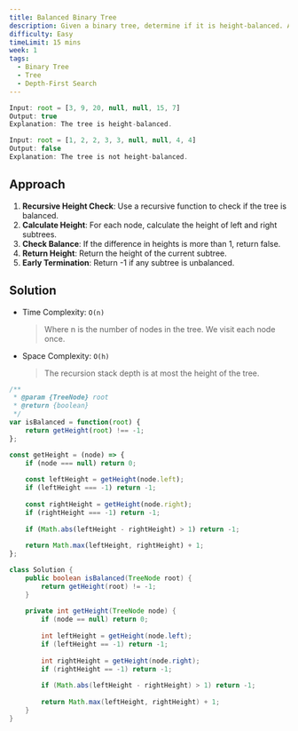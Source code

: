 ```yaml
---
title: Balanced Binary Tree
description: Given a binary tree, determine if it is height-balanced. A height-balanced binary tree is a binary tree in which the depth of the two subtrees of every node never differs by more than one.
difficulty: Easy
timeLimit: 15 mins
week: 1
tags:
  - Binary Tree
  - Tree
  - Depth-First Search
---
```


```js title="Example"
Input: root = [3, 9, 20, null, null, 15, 7]
Output: true
Explanation: The tree is height-balanced.

Input: root = [1, 2, 2, 3, 3, null, null, 4, 4]
Output: false
Explanation: The tree is not height-balanced.
```

## Approach

1. **Recursive Height Check**: Use a recursive function to check if the tree is balanced.
2. **Calculate Height**: For each node, calculate the height of left and right subtrees.
3. **Check Balance**: If the difference in heights is more than 1, return false.
4. **Return Height**: Return the height of the current subtree.
5. **Early Termination**: Return -1 if any subtree is unbalanced.

## Solution

- Time Complexity: `O(n)`
  > Where n is the number of nodes in the tree. We visit each node once.
- Space Complexity: `O(h)`
  > The recursion stack depth is at most the height of the tree.

```js tab="JavaScript"
/**
 * @param {TreeNode} root
 * @return {boolean}
 */
var isBalanced = function(root) {
    return getHeight(root) !== -1;
};

const getHeight = (node) => {
    if (node === null) return 0;
    
    const leftHeight = getHeight(node.left);
    if (leftHeight === -1) return -1;
    
    const rightHeight = getHeight(node.right);
    if (rightHeight === -1) return -1;
    
    if (Math.abs(leftHeight - rightHeight) > 1) return -1;
    
    return Math.max(leftHeight, rightHeight) + 1;
};
```

```java tab="Java"
class Solution {
    public boolean isBalanced(TreeNode root) {
        return getHeight(root) != -1;
    }
    
    private int getHeight(TreeNode node) {
        if (node == null) return 0;
        
        int leftHeight = getHeight(node.left);
        if (leftHeight == -1) return -1;
        
        int rightHeight = getHeight(node.right);
        if (rightHeight == -1) return -1;
        
        if (Math.abs(leftHeight - rightHeight) > 1) return -1;
        
        return Math.max(leftHeight, rightHeight) + 1;
    }
}
```
